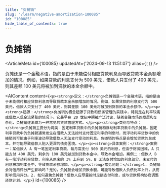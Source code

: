 ```yaml
---
title: "负摊销"
slug: "/learn/negative-amortization-100085"
id: "100085"
hide_table_of_contents: true
---
```



# 负摊销

<ArticleMeta id={100085} updatedAt={'2024-09-13 11:51:07'} alias={`[]`} />
<div className='border-solid border-b border-t-0 my-4 border-[var(--ifm-color-gray-300)]' />

负摊还是一个金融术语，指的是由于未能偿付相应贷款利息而导致贷款本金余额增加的情况。例如，如果贷款的利息支付为 500 美元，借款人只支付了 400 美元，则其差额 100 美元将被加到贷款的本金余额中。

<AIContent content={`<p><strong>定义：</strong>负摊销是一个金融术语，指的是由于未能偿付相应贷款利息而导致贷款本金余额增加的情况。例如，如果贷款的利息支付为 500 美元，借款人只支付了 400 美元，则其差额 100 美元将被加到贷款的本金余额中。</p><p><strong>起源：</strong>负摊销的概念起源于贷款和债务管理的实践中，特别是在利率较高或借款人现金流紧张的情况下。它最早在 20 世纪中期被广泛讨论，随着金融市场的发展和复杂化，负摊销逐渐成为一种常见的贷款管理方式。</p><p><strong>类别与特点：</strong>负摊销主要分为两类：固定利率贷款中的负摊销和浮动利率贷款中的负摊销。固定利率贷款中的负摊销通常发生在借款人无法按时支付固定利率的利息时，而浮动利率贷款中的负摊销则可能由于利率波动导致借款人无法支付变动的利息。负摊销的特点是会增加贷款的总成本，并可能导致借款人陷入更深的债务困境。</p><p><strong>具体案例：</strong>案例一：某借款人 A 有一笔固定利率贷款，每月需支付 500 美元的利息，但由于财务困难，A 只能支付 400 美元，剩余的 100 美元被加到贷款本金中，导致本金增加。案例二：借款人 B 有一笔浮动利率贷款，利率从原来的 3% 上升到 5%，B 无法支付增加的利息部分，未支付的利息被加到本金中，导致贷款余额增加。</p><p><strong>常见问题：</strong>1. 负摊销会对信用评分产生影响吗？是的，负摊销会增加贷款余额，可能导致借款人负债比率上升，从而影响信用评分。2. 如何避免负摊销？借款人应尽量按时足额支付利息，或与贷款机构协商调整还款计划。</p>`} id={100085} />

